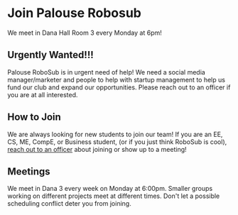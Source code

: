 
# Join Palouse Robosub

<CenterText>
	We meet in Dana Hall Room 3 every Monday at 6pm!
</CenterText>

## Urgently Wanted!!!

Palouse RoboSub is in urgent need of help! We need a social media manager/marketer and people to help with startup management to help us fund our club and expand our opportunities. Please reach out to an officer if you are at all interested.

## How to Join

We are always looking for new students to join our team! If you are an EE, CS, ME, CompE, or Business student, (or if you just think RoboSub is cool), [reach out to an officer](/officers) about joining or show up to a meeting!

## Meetings

We meet in Dana 3 every week on Monday at 6:00pm. Smaller groups working on different projects meet at different times. Don't let a possible scheduling conflict deter you from joining.
